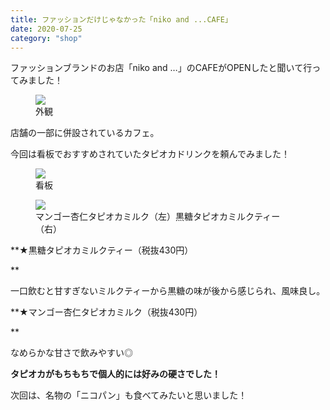 ```yaml
---
title: ファッションだけじゃなかった「niko and ...CAFE」
date: 2020-07-25
category: "shop"
---
```


ファッションブランドのお店「niko and …」のCAFEがOPENしたと聞いて行ってみました！

<figure><img src={require("./IMG_1984.jpg")} /><figcaption>外観</figcaption></figure>

店舗の一部に併設されているカフェ。<br/>

今回は看板でおすすめされていたタピオカドリンクを頼んでみました！

<figure><img src={require("./IMG_1985.jpg")} /><figcaption>看板</figcaption></figure>

<figure><img src={require("./IMG_1983.jpg")} /><figcaption>マンゴー杏仁タピオカミルク（左）黒糖タピオカミルクティー（右）</figcaption></figure>

**★黒糖タピオカミルクティー（税抜430円）<br/>

**

一口飲むと甘すぎないミルクティーから黒糖の味が後から感じられ、風味良し。

**★マンゴー杏仁タピオカミルク（税抜430円）<br/>

**

なめらかな甘さで飲みやすい◎

**タピオカがもちもちで個人的には好みの硬さでした！**

次回は、名物の「ニコパン」も食べてみたいと思いました！




